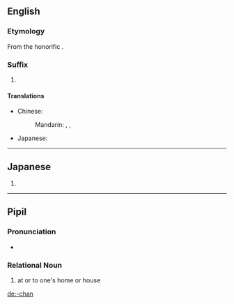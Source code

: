 ==English==

===Etymology===
From the {{etyl|ja|en}} honorific {{term|ちゃん|lang=ja}}.

===Suffix===
{{en-suffix}}

# {{cx|anime and manga fandom|lang=en}} {{non-gloss definition|Appended to a person's name or nickname to indicate familiarity or cuteness.}}

====Translations====
{{trans-top}}
* Chinese:
*: Mandarin: {{t|cmn|小|tr=xiǎo-|sc=Hani}}, {{t|cmn|醬|sc=Hani}}, {{t|cmn|酱|tr=-jiàng|sc=Hani}}
{{trans-mid}}
* Japanese: {{t|ja|ちゃん|tr=-chan}}
{{trans-bottom}}

----

==Japanese==
{{ja-romaji}}

# {{ja-romanization of|ちゃん}}

----

==Pipil==

===Pronunciation===
* {{a|standard}} {{IPA|/t͡ʃaŋ/|lang=ppl}}

===Relational Noun===
{{head|ppl|relational}}

# at or to one's home or house
#: {{ux|ppl|Tiajket ka nu'''chan''' pal titakwat|We went to my house to eat}}

{{ppl-rel||chan}}

[[de:-chan]]